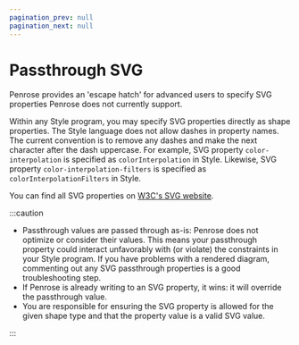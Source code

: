 ```yaml
---
pagination_prev: null
pagination_next: null
---
```


# Passthrough SVG #

Penrose provides an 'escape hatch' for advanced users to specify SVG properties Penrose does not currently support.  

Within any Style program, you may specify SVG properties directly as shape properties.  The Style language does not allow dashes in property names.  The current convention is to remove any dashes and make the next character after the dash uppercase.  For example, SVG property `color-interpolation` is specified as `colorInterpolation` in Style.  Likewise, SVG property `color-interpolation-filters` is specified as `colorInterpolationFilters` in Style.  

You can find all SVG properties on [W3C's SVG website](https://www.w3.org/Graphics/SVG/).

:::caution

- Passthrough values are passed through as-is: Penrose does not optimize or consider their values.  This means your passthrough property could interact unfavorably with (or violate) the constraints in your Style program.  If you have problems with a rendered diagram, commenting out any SVG passthrough properties is a good troubleshooting step.
- If Penrose is already writing to an SVG property, it wins: it will override the passthrough value.
- You are responsible for ensuring the SVG property is allowed for the given shape type and that the property value is a valid SVG value.  

:::